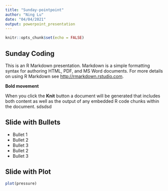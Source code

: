```yaml
---
title: "Sunday-pointpoint"
author: "Ning Lu"
date: "04/04/2021"
output: powerpoint_presentation
---
```


```r
knitr::opts_chunk$set(echo = FALSE)
```

## Sunday Coding

This is an R Markdown presentation. Markdown is a simple formatting syntax for authoring HTML, PDF, and MS Word documents. For more details on using R Markdown see <http://rmarkdown.rstudio.com>.

**Bold movement**

When you click the **Knit** button a document will be generated that includes both content as well as the output of any embedded R code chunks within the document. sdsdsd

## Slide with Bullets

-   Bullet 1
-   Bullet 2
-   Bullet 3
-   Bullet 2
-   Bullet 3

## Slide with Plot

```r
plot(pressure)
```
